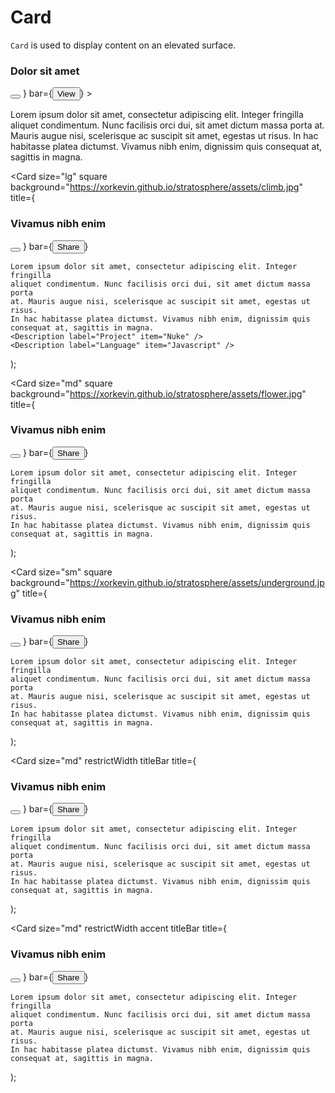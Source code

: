 
<Meta title="Card" component={Card} />

# Card

`Card` is used to display content on an elevated surface.

<Preview>
  <Story name="card">
    <Card
      height="md"
      restrictHeight
      title={
        <Img className="card-border dark" size="fill" src="/static/thames.jpg" preview={thamesPreview}>
          <Container padded>
            <h3>Dolor sit amet</h3>
            <Button label="favorite">
              <FaIcon icon="heart" />
            </Button>
          </Container>
        </Img>
      }
      bar={<Button>View</Button>}
    >
      <Container padded>
        <Section subsection title="Hello, World">
          <p>
            Lorem ipsum dolor sit amet, consectetur adipiscing elit. Integer
            fringilla aliquet condimentum. Nunc facilisis orci dui, sit amet dictum
            massa porta at. Mauris augue nisi, scelerisque ac suscipit sit amet,
            egestas ut risus. In hac habitasse platea dictumst. Vivamus nibh enim,
            dignissim quis consequat at, sagittis in magna.
          </p>
        </Section>
      </Container>
    </Card>
  </Story>
</Preview>

  <Card
    size="lg"
    square
    background="https://xorkevin.github.io/stratosphere/assets/climb.jpg"
    title={
      <Fragment>
        <h3>Vivamus nibh enim</h3>
        <Button label="favorite">
          <FaIcon icon="heart" />
        </Button>
      </Fragment>
    }
    bar={<Button>Share</Button>}
  >
    Lorem ipsum dolor sit amet, consectetur adipiscing elit. Integer fringilla
    aliquet condimentum. Nunc facilisis orci dui, sit amet dictum massa porta
    at. Mauris augue nisi, scelerisque ac suscipit sit amet, egestas ut risus.
    In hac habitasse platea dictumst. Vivamus nibh enim, dignissim quis
    consequat at, sagittis in magna.
    <Description label="Project" item="Nuke" />
    <Description label="Language" item="Javascript" />
  </Card>
);

  <Card
    size="md"
    square
    background="https://xorkevin.github.io/stratosphere/assets/flower.jpg"
    title={
      <Fragment>
        <h3>Vivamus nibh enim</h3>
        <Button label="favorite">
          <FaIcon icon="heart" />
        </Button>
      </Fragment>
    }
    bar={<Button>Share</Button>}
  >
    Lorem ipsum dolor sit amet, consectetur adipiscing elit. Integer fringilla
    aliquet condimentum. Nunc facilisis orci dui, sit amet dictum massa porta
    at. Mauris augue nisi, scelerisque ac suscipit sit amet, egestas ut risus.
    In hac habitasse platea dictumst. Vivamus nibh enim, dignissim quis
    consequat at, sagittis in magna.
  </Card>
);

  <Card
    size="sm"
    square
    background="https://xorkevin.github.io/stratosphere/assets/underground.jpg"
    title={
      <Fragment>
        <h3>Vivamus nibh enim</h3>
        <Button label="favorite">
          <FaIcon icon="heart" />
        </Button>
      </Fragment>
    }
    bar={<Button>Share</Button>}
  >
    Lorem ipsum dolor sit amet, consectetur adipiscing elit. Integer fringilla
    aliquet condimentum. Nunc facilisis orci dui, sit amet dictum massa porta
    at. Mauris augue nisi, scelerisque ac suscipit sit amet, egestas ut risus.
    In hac habitasse platea dictumst. Vivamus nibh enim, dignissim quis
    consequat at, sagittis in magna.
  </Card>
);

  <Card
    size="md"
    restrictWidth
    titleBar
    title={
      <Fragment>
        <h3>Vivamus nibh enim</h3>
        <Button label="favorite">
          <FaIcon icon="heart" />
        </Button>
      </Fragment>
    }
    bar={<Button>Share</Button>}
  >
    Lorem ipsum dolor sit amet, consectetur adipiscing elit. Integer fringilla
    aliquet condimentum. Nunc facilisis orci dui, sit amet dictum massa porta
    at. Mauris augue nisi, scelerisque ac suscipit sit amet, egestas ut risus.
    In hac habitasse platea dictumst. Vivamus nibh enim, dignissim quis
    consequat at, sagittis in magna.
  </Card>
);

  <Card
    size="md"
    restrictWidth
    accent
    titleBar
    title={
      <Fragment>
        <h3>Vivamus nibh enim</h3>
        <Button label="favorite">
          <FaIcon icon="heart" />
        </Button>
      </Fragment>
    }
    bar={<Button>Share</Button>}
  >
    Lorem ipsum dolor sit amet, consectetur adipiscing elit. Integer fringilla
    aliquet condimentum. Nunc facilisis orci dui, sit amet dictum massa porta
    at. Mauris augue nisi, scelerisque ac suscipit sit amet, egestas ut risus.
    In hac habitasse platea dictumst. Vivamus nibh enim, dignissim quis
    consequat at, sagittis in magna.
  </Card>
);
